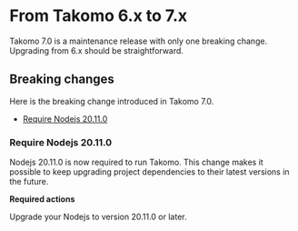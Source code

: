 
# From Takomo 6.x to 7.x

Takomo 7.0 is a maintenance release with only one breaking change. Upgrading from 6.x should be straightforward.

## Breaking changes

Here is the breaking change introduced in Takomo 7.0.

- [Require Nodejs 20.11.0](#require-nodejs-20110)

### Require Nodejs 20.11.0

Nodejs 20.11.0 is now required to run Takomo. This change makes it possible to keep upgrading project dependencies to their latest versions in the future.

**Required actions**

Upgrade your Nodejs to version 20.11.0 or later.
